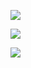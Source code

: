 

<Row>

<Column colLg={4} colMd={4} noGutterMdLeft>
<ArticleCard
    color="dark"
    title="Cloud Videos"
    subTitle="Watch a set of foundational cloud enablement videos"
    href="/videos/foundation"
    >

![](resources/images/hacktoberfest.png)


</ArticleCard>
</Column>

<Column colLg={4} colMd={4} noGutterMdLeft>
<ArticleCard
    color="dark"
    title="Cloud Patterns"
    subTitle="A collection of Terraform accelerators to help with Cloud configuration automation"
    href="https://ibm.github.io/cloud-enterprise-examples/"
    >

![](resources/images/v10.7-release.png)

</ArticleCard>

</Column>


<Column colLg={4} colMd={4} noGutterMdLeft>
<ArticleCard
    color="dark"
    title="Starter Kits"
    subTitle="Explore some code repositories to get you started quickly"
    href="/starterkits"
    >

![](/resources/images/because-colors.png)

</ArticleCard>
</Column>
</Row>
